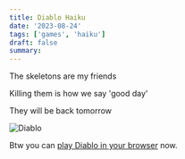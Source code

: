 ```yaml
---
title: Diablo Haiku
date: '2023-08-24'
tags: ['games', 'haiku']
draft: false
summary:
---
```


The skeletons are my friends

Killing them is how we say 'good day'

They will be back tomorrow

![Diablo](/static/images/diablo.png)

Btw you can [play Diablo in your browser](https://d07riv.github.io/diabloweb/) now.
